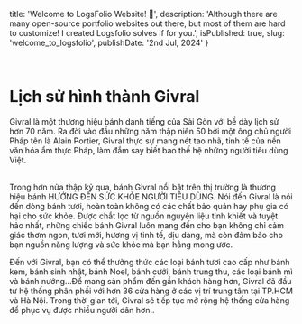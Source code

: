   title: 'Welcome to LogsFolio Website! 🙌',
  description:
    'Although there are many open-source portfolio websites out there, but most of them are hard to customize! I created Logsfolio solves if for you.',
  isPublished: true,
  slug: 'welcome_to_logsfolio',
  publishDate: '2nd Jul, 2024'
}

<br />

<h1 className='text-5xl text-mid-autumn-festival mb-2 font-titleBanner'>
  Lịch sử hình thành Givral
</h1>

Givral là một thương hiệu bánh danh tiếng của Sài Gòn với bề dày lịch sử hơn
70 năm. Ra đời vào đầu những năm thập niên 50 bởi một ông chủ người Pháp tên
là Alain Portier, Givral thực sự mang nét tao nhã, tinh tế của nền văn hóa ẩm
thực Pháp, làm đắm say biết bao thế hệ những người tiêu dùng Việt.

<br />
Trong hơn nửa thập kỷ qua, bánh Givral nổi bật trên thị trường là thương hiệu bánh
HƯỚNG ĐẾN SỨC KHỎE NGƯỜI TIÊU DÙNG. Nói đến Givral là nói đến dòng bánh tươi, hoàn
toàn không có các chất bảo quản hay phụ gia có hại cho sức khỏe. Được chắt lọc từ
nguồn nguyên liệu tinh khiết và tuyệt hảo nhất, những chiếc bánh Givral luôn mang
đến cho bạn không chỉ cảm giác thơm ngon, tươi mới, hương vị tinh tế, dịu dàng, mà
còn đảm bảo cho bạn nguồn năng lượng và sức khỏe mà bạn hằng mong ước.

<br />

Đến với Givral, bạn có thể thưởng thức các loại bánh tươi cao cấp như bánh
kem, bánh sinh nhật, bánh Noel, bánh cưới, bánh trung thu, các loại bánh mì và
bánh nướng...Để mang sản phẩm đến gần khách hàng hơn, Givral đã đầu tư hệ
thống phân phối với hơn 36 cửa hàng ở các vị trí trung tâm tại TP.HCM và Hà
Nội. Trong thời gian tới, Givral sẽ tiếp tục mở rộng hệ thống cửa hàng để phục
vụ được nhiều người dân hơn..
